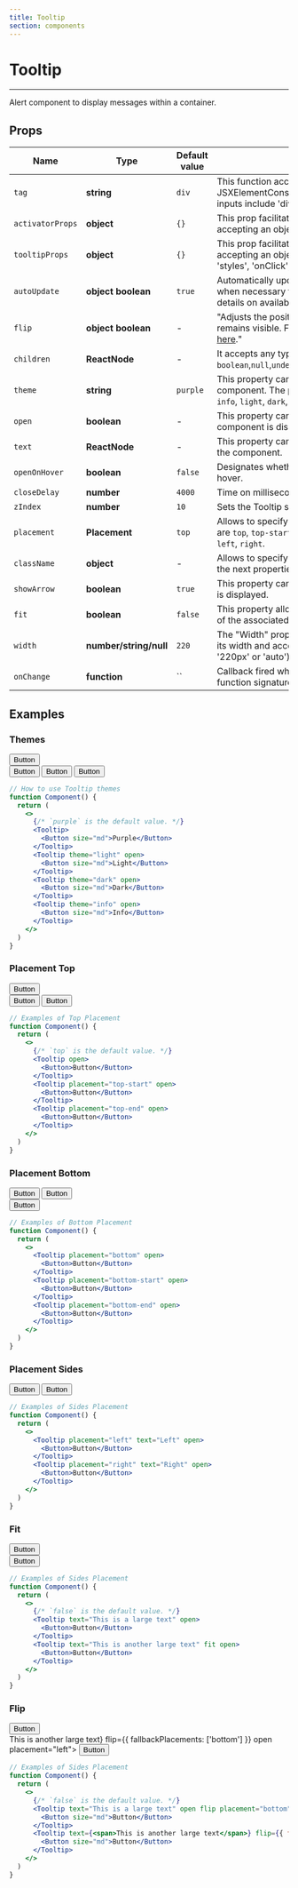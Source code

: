 ```yaml
---
title: Tooltip
section: components
---
```



# Tooltip

---

Alert component to display messages within a container.

## Props

| Name              | Type                   | Default value | Description                                                                                                                                                                                                       |
| -------------     | ---------------------- | ------------- | ----------------------------------------------------------------------------------------------------------------------------------------------------------------                                                  |
| `tag`             | **string**             | `div`         | This function accepts any HTMLElement or JSXElementConstructor as its parameter. Examples of valid inputs include 'div', 'span', and 'section'.                                                                   |
| `activatorProps`  | **object**             | `{}`          | This prop facilitates passing props to the Tooltip activator by accepting an object with tag-prop-compatible properties.                                                                                           |
| `tooltipProps`    | **object**             | `{}`          | This prop facilitates passing props to the Tooltip container by accepting an object with div-compatible properties like 'styles', 'onClick', 'className', and more.                                               |
| `autoUpdate`      | **object** **boolean** | `true`        | Automatically updates the position of the floating element when necessary to ensure it stays anchored. For further details on available options, visit [here](https://floating-ui.com/docs/autoUpdate#options)."  |
| `flip`            | **object** **boolean** | -             | "Adjusts the positioning of the floating element to ensure it remains visible. For further details on available options, visit [here](https://floating-ui.com/docs/flip#options)."                                |
| `children`        | **ReactNode**          | -             | It accepts any type of the followings `boolean`,`null`,`undefined`,`ReactFragment`,`ReactPortal`,`ReactChild`                                                                                                     |
| `theme`           | **string**             | `purple`      | This property can be used to set the theme of the component. The possible values for the theme property are `info`, `light`, `dark`, and `purple`.                                                                |
| `open`            | **boolean**            | -             | This property can be used to control whether or not the component is displayed.                                                                                                                                   |
| `text`            | **ReactNode**          | -             | This property can be used to set the text that is displayed by the component.                                                                                                                                     |
| `openOnHover`     | **boolean**            | `false`       | Designates whether the tooltip should open on activator hover.                                                                                                                                                    |
| `closeDelay`      | **number**             | `4000`        | Time on millisecond that it will take to close the tooltip.                                                                                                                                                       |
| `zIndex`          | **number**             | `10`          | Sets the Tooltip stack order.                                                                                                                                                                                     |
| `placement`       | **Placement**          | `top`         | Allows to specify the placement of Tooltip. Available options are `top`, `top-start`, `top-end`, `bottom`, `bottom-start`, `bottom-end`, `left`, `right`.                                                         |
| `className`       | **object**             | -             | Allows to specify classes to activador and tooltip. Object has the next properties: `activator(string)`, `tooltip(string)`.                                                                                       |
| `showArrow`       | **boolean**            | `true`        | This property can be used to control whether or not an arrow is displayed.                                                                                                                                        |
| `fit`             | **boolean**            | `false`       | This property allows the Tooltip to be adjusted to the length of the associated component.                                                                                                                        |
| `width`           | **number/string/null** | `220`         | The "Width" property of the Tooltip enables modification of its width and accepts a number (e.g., 220), a string (e.g., '220px' or 'auto') or null as its value.                                                  |
| `onChange`        | **function**           | ``            | Callback fired when the Tooltip show state changes. The function signature is (open: boolean) => void.                                                                                                            |

## Examples

### Themes

<Demo title="Themes for Tooltip" background={colors.bgGrey}>
  <Flexbox
    display="flex"
    justifyContent="center"
    alignItems="center"
    wrap="wrap"
  >
    <Flexbox flex-direction="column">
      <div style={{ display: 'flex', flexDirection: 'column', gap: '80px' }}>
        <div style={{ marginTop: '70px' }}>
          <Tooltip theme="light" text="Light Theme" open>
            <Button size="md">Button</Button>
          </Tooltip>
        </div>
        <Tooltip theme="dark" text="Dark Theme" open>
          <Button size="md">Button</Button>
        </Tooltip>
        <Tooltip theme="purple" text="Purple Theme" open>
          <Button size="md">Button</Button>
        </Tooltip>
        <Tooltip theme="info" text="Info Theme" open>
          <Button size="md">Button</Button>
        </Tooltip>
      </div>
    </Flexbox>
  </Flexbox>
</Demo>

```jsx
// How to use Tooltip themes
function Component() {
  return (
    <>
      {/* `purple` is the default value. */}
      <Tooltip>
        <Button size="md">Purple</Button>
      </Tooltip>
      <Tooltip theme="light" open>
        <Button size="md">Light</Button>
      </Tooltip>
      <Tooltip theme="dark" open>
        <Button size="md">Dark</Button>
      </Tooltip>
      <Tooltip theme="info" open>
        <Button size="md">Info</Button>
      </Tooltip>
    </>
  )
}
```

### Placement Top

<Demo title="Types of top placement" background={colors.bgGrey}>
  <Flexbox
    display="flex"
    justifyContent="center"
    alignItems="center"
    wrap="wrap"
  >
    <Flexbox flex-direction="column">
      <div style={{ display: 'flex', flexDirection: 'column', gap: '70px' }}>
        <div style={{ marginTop: '70px' }}>
          <Tooltip placement="top" text="Top" open>
            <Button size="md">Button</Button>
          </Tooltip>
        </div>
        <Tooltip placement="top-start" text="Top-start" open>
          <Button size="md">Button</Button>
        </Tooltip>
        <Tooltip placement="top-end" text="Top-end" open>
          <Button size="md">Button</Button>
        </Tooltip>
      </div>
    </Flexbox>
  </Flexbox>
</Demo>

```jsx
// Examples of Top Placement
function Component() {
  return (
    <>
      {/* `top` is the default value. */}
      <Tooltip open>
        <Button>Button</Button>
      </Tooltip>
      <Tooltip placement="top-start" open>
        <Button>Button</Button>
      </Tooltip>
      <Tooltip placement="top-end" open>
        <Button>Button</Button>
      </Tooltip>
    </>
  )
}
```

### Placement Bottom

<Demo title="Types of bottom placement" background={colors.bgGrey}>
  <Flexbox
    display="flex"
    justifyContent="center"
    alignItems="center"
    wrap="wrap"
  >
    <Flexbox flex-direction="column">
      <div style={{ display: 'flex', flexDirection: 'column', gap: '70px' }}>
        <Tooltip placement="bottom" text="Bottom" open>
          <Button size="md">Button</Button>
        </Tooltip>
        <Tooltip placement="bottom-start" text="Bottom-start" open>
          <Button size="md">Button</Button>
        </Tooltip>
        <div style={{ marginBottom: '70px' }}>
          <Tooltip placement="bottom-end" text="Botton-end" open>
            <Button size="md">Button</Button>
          </Tooltip>
        </div>
      </div>
    </Flexbox>
  </Flexbox>
</Demo>

```jsx
// Examples of Bottom Placement
function Component() {
  return (
    <>
      <Tooltip placement="bottom" open>
        <Button>Button</Button>
      </Tooltip>
      <Tooltip placement="bottom-start" open>
        <Button>Button</Button>
      </Tooltip>
      <Tooltip placement="bottom-end" open>
        <Button>Button</Button>
      </Tooltip>
    </>
  )
}
```

### Placement Sides

<Demo title="Types of sides placement" background={colors.bgGrey}>
  <Flexbox
    display="flex"
    justifyContent="center"
    alignItems="center"
    wrap="wrap"
  >
    <Flexbox flex-direction="column">
      <div style={{ display: 'flex', flexDirection: 'column', gap: '20px' }}>
        <Tooltip placement="left" text="Left" open>
          <Button size="md">Button</Button>
        </Tooltip>
        <Tooltip placement="right" text="Right" open>
          <Button size="md">Button</Button>
        </Tooltip>
      </div>
    </Flexbox>
  </Flexbox>
</Demo>

```jsx
// Examples of Sides Placement
function Component() {
  return (
    <>
      <Tooltip placement="left" text="Left" open>
        <Button>Button</Button>
      </Tooltip>
      <Tooltip placement="right" text="Right" open>
        <Button>Button</Button>
      </Tooltip>
    </>
  )
}
```

### Fit

<Demo title="Fit property" background={colors.bgGrey}>
  <Flexbox
    display="flex"
    justifyContent="center"
    alignItems="center"
    wrap="wrap"
  >
    <Flexbox flex-direction="column">
      <div style={{ display: 'flex', flexDirection: 'column', gap: '110px' }}>
        <div style={{ marginTop: '70px' }}>
          <Tooltip text="This is a large text" open>
            <Button size="md">Button</Button>
          </Tooltip>
        </div>
        <Tooltip text="This is another large text" fit open>
          <Button size="md">Button</Button>
        </Tooltip>
      </div>
    </Flexbox>
  </Flexbox>
</Demo>

```jsx
// Examples of Sides Placement
function Component() {
  return (
    <>
      {/* `false` is the default value. */}
      <Tooltip text="This is a large text" open>
        <Button>Button</Button>
      </Tooltip>
      <Tooltip text="This is another large text" fit open>
        <Button>Button</Button>
      </Tooltip>
    </>
  )
}
```

### Flip

<Demo title="Fit property" background={colors.bgGrey}>
  <Flexbox
    display="flex"
    justifyContent="center"
    alignItems="center"
    wrap="wrap"
  >
    <Flexbox flex-direction="column">
      <div style={{ display: 'flex', flexDirection: 'column', gap: '110px' }}>
        <div style={{ marginTop: '70px' }}>
          <Tooltip text="This is a large text" open flip placement="bottom" activatorProps={{ "data-test": "tooltip-flip" }}>
            <Button size="md">Button</Button>
          </Tooltip>
        </div>
        <Tooltip text={<span>This is another large text</span>} flip={{ fallbackPlacements: ['bottom'] }} open placement="left">
          <Button size="md">Button</Button>
        </Tooltip>
      </div>
    </Flexbox>
  </Flexbox>
</Demo>

```jsx
// Examples of Sides Placement
function Component() {
  return (
    <>
      {/* `false` is the default value. */}
      <Tooltip text="This is a large text" open flip placement="bottom" activatorProps={{ "data-test": "tooltip-flip" }}>
        <Button size="md">Button</Button>
      </Tooltip>
      <Tooltip text={<span>This is another large text</span>} flip={{ fallbackPlacements: ['bottom'] }} open placement="left">
        <Button size="md">Button</Button>
      </Tooltip>
    </>
  )
}
```